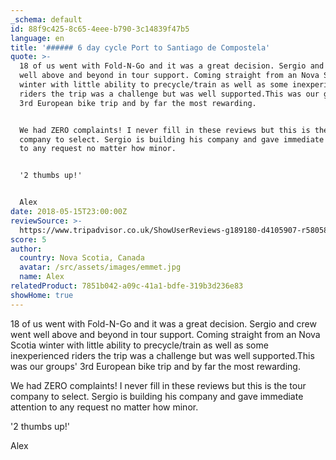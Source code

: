 ```yaml
---
_schema: default
id: 88f9c425-8c65-4eee-b790-3c14839f47b5
language: en
title: '###### 6 day cycle Port to Santiago de Compostela'
quote: >-
  18 of us went with Fold-N-Go and it was a great decision. Sergio and crew went
  well above and beyond in tour support. Coming straight from an Nova Scotia
  winter with little ability to precycle/train as well as some inexperienced
  riders the trip was a challenge but was well supported.This was our groups'
  3rd European bike trip and by far the most rewarding.


  We had ZERO complaints! I never fill in these reviews but this is the tour
  company to select. Sergio is building his company and gave immediate attention
  to any request no matter how minor.


  '2 thumbs up!'


  Alex
date: 2018-05-15T23:00:00Z
reviewSource: >-
  https://www.tripadvisor.co.uk/ShowUserReviews-g189180-d4105907-r580581299-Top_Bike_tours_Portugal-Porto_Porto_District_Northern_Portugal.html
score: 5
author:
  country: Nova Scotia, Canada
  avatar: /src/assets/images/emmet.jpg
  name: Alex
relatedProduct: 7851b042-a09c-41a1-bdfe-319b3d236e83
showHome: true
---
```

18 of us went with Fold-N-Go and it was a great decision. Sergio and crew went
well above and beyond in tour support. Coming straight from an Nova Scotia
winter with little ability to precycle/train as well as some inexperienced
riders the trip was a challenge but was well supported.This was our groups' 3rd
European bike trip and by far the most rewarding.

We had ZERO complaints! I never fill in these reviews but this is the tour
company to select. Sergio is building his company and gave immediate attention
to any request no matter how minor.

'2 thumbs up!'

Alex